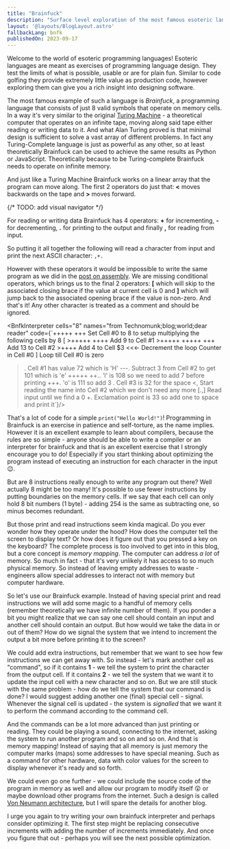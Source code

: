 ```yaml
---
title: "Brainfuck"
description: "Surface level exploration of the most famous esoteric language"
layout: '@layouts/BlogLayout.astro'
fallbackLang: bnfk
publishedOn: 2023-09-17
---
```



Welcome to the world of esoteric programming languages! Esoteric languages are meant as exercises of programming language design. They test the limits of what is possible, usable or are for plain fun. Similar to code golfing they provide extremely little value as production code, however exploring them can give you a rich insight into designing software.

The most famous example of such a language is <dfn>Brainfuck</dfn>, a programming language that consists of just 8 valid symbols that operate on memory cells. In a way it's very similar to the original [Turing Machine](https://en.wikipedia.org/wiki/Turing_machine) - a theoretical computer that operates on an infinite tape, moving along said tape either reading or writing data to it. And what Alan Turing proved is that minimal design is sufficient to solve a vast array of different problems. In fact any Turing-Complete language is just as powerful as any other, so at least theoretically Brainfuck can be used to achieve the same results as Python or JavaScript. Theoretically because to be Turing-complete Brainfuck needs to operate on infinite memory.

And just like a Turing Machine Brainfuck works on a linear array that the program can move along. The first 2 operators do just that: **\<** moves backwards on the tape and **>** moves forward.

{/* TODO: add visual navigator */}

For reading or writing data Brainfuck has 4 operators: **+** for incrementing, **-** for decrementing, **.** for printing to the output and finally **,** for reading from input.

So putting it all together the following will read a character from input and print the next ASCII character: `,+.`

However with these operators it would be impossible to write the same program as we did in the [post on assembly](../assembly). We are missing conditional operators, which brings us to the final 2 operators: **[** which will skip to the associated closing brace if the value at current cell is 0 and **]** which will jump back to the associated opening brace if the value is non-zero. And that's it! Any other character is treated as a comment and should be ignored.

<BnfkInterpreter cells="8" names="from Technomunk;blog;world;dear reader" code={`+++++ +++               Set Cell #0 to 8 to setup multiplying the following cells by 8
[
    >+++++ ++++         Add 9 to Cell #1
    >+++++ +++++ +++    Add 13 to Cell #2
    >++++               Add 4 to Cell $3
    <<<-                Decrement the loop Counter in Cell #0
]                       Loop till Cell #0 is zero
>.                      Cell #1 has value 72 which is 'H'
>---.                   Subtract 3 from Cell #2 to get 101 which is 'e'
+++++ ++..              'l' is 108 so we need to add 7 before printing
+++.                    'o' is 111 so add 3
>.                      Cell #3 is 32 for the space
<,                      Start reading the name into Cell #2 which we don't need any more
[.,]                    Read input until we find a 0
>+.                     Exclamation point is 33 so add one to space and print it`}/>

That's a lot of code for a simple `print("Hello World!")`! Programming in Brainfuck is an exercise in patience and self-torture, as the name implies. However it is an excellent example to learn about compilers, because the rules are so simple - anyone should be able to write a compiler or an interpreter for brainfuck and that is an excellent exercise that I strongly encourage you to do! Especially if you start thinking about optimizing the program instead of executing an instruction for each character in the input 😉.

But are 8 instructions really enough to write any program out there? Well actually 8 might be too many! It's possible to use fewer instructions by putting boundaries on the memory cells. If we say that each cell can only hold 8 bit numbers (1 byte) - adding 254 is the same as subtracting one, so minus becomes redundant.

But those print and read instructions seem kinda magical. Do you ever wonder how they operate under the hood? How does the computer tell the screen to display text? Or how does it figure out that you pressed a key on the keyboard? The complete process is too involved to get into in this blog, but a core concept is <dfn>memory mapping</dfn>. The computer can address *a lot* of memory. So much in fact - that it's very unlikely it has access to so much physical memory. So instead of leaving empty addresses to waste - engineers allow special addresses to interact not with memory but computer hardware.

So let's use our Brainfuck example. Instead of having special print and read instructions we will add some magic to a handful of memory cells (remember theoretically we have infinite number of them). If you ponder a bit you might realize that we can say one cell should contain an input and another cell should contain an output. But how would we take the data in or out of them? How do we signal the system that we intend to increment the output a bit more before printing it to the screen?

We could add extra instructions, but remember that we want to see how few instructions we can get away with. So instead - let's mark another cell as "command", so if it contains **1** - we tell the system to print the character from the output cell. If it contains **2** - we tell the system that we want it to update the input cell with a new character and so on. But we are still stuck with the same problem - how do we tell the system that our command is done? I would suggest adding another one (final) special cell - signal. Whenever the signal cell is updated - the system is *signalled* that we want it to perform the command according to the command cell.

And the commands can be a lot more advanced than just printing or reading. They could be playing a sound, connecting to the internet, asking the system to run another program and so on and so on. And that is memory mapping! Instead of saying that all memory is just memory the computer marks (maps) some addresses to have special meaning. Such as a command for other hardware, data with color values for the screen to display whenever it's ready and so forth.

We could even go one further - we could include the source code of the program in memory as well and allow our program to modify itself 😲 or maybe download other programs from the internet. Such a design is called [Von Neumann architecture](https://en.wikipedia.org/wiki/Von_Neumann_architecture), but I will spare the details for another blog.

I urge you again to try writing your own brainfuck interpreter and perhaps consider optimizing it. The first step might be replacing consecutive increments with adding the number of increments immediately. And once you figure that out - perhaps you will see the next possible optimization.
